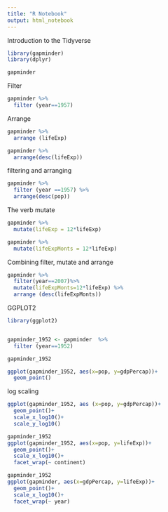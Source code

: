 ```yaml
---
title: "R Notebook"
output: html_notebook
---
```


Introduction to the Tidyverse

```r

library(gapminder)
library(dplyr)

gapminder
```
Filter
```r
gapminder %>%
  filter (year==1957)


```

Arrange

```r

gapminder %>%
  arrange (lifeExp)

gapminder %>%
  arrange(desc(lifeExp))
```
filtering and arranging

```r

gapminder %>%
  filter (year ==1957) %>%
  arrange(desc(pop))
```

The verb mutate

```r

gapminder %>%
  mutate(lifeExp = 12*lifeExp)

gapminder %>%
  mutate(lifeExpMonts = 12*lifeExp)
```

Combining filter, mutate and arrange


```r
gapminder %>%
  filter(year==2007)%>%
  mutate(lifeExpMonts=12*lifeExp) %>%
  arrange (desc(lifeExpMonts))
```

GGPLOT2

```r

library(ggplot2)


gapminder_1952 <- gapminder  %>%
  filter (year==1952)

gapminder_1952

ggplot(gapminder_1952, aes(x=pop, y=gdpPercap))+
  geom_point()
```

log scaling

```r
ggplot(gapminder_1952, aes (x=pop, y=gdpPercap))+
  geom_point()+
  scale_x_log10()+
  scale_y_log10()


```
```r
gapminder_1952
ggplot(gapminder_1952, aes(x=pop, y=lifeExp))+
  geom_point()+
  scale_x_log10()+
  facet_wrap(~ continent)

```
```r
gapminder_1952
ggplot(gapminder, aes(x=gdpPercap, y=lifeExp))+
  geom_point()+
  scale_x_log10()+
  facet_wrap(~ year)

```



